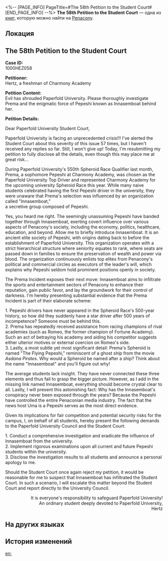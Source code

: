 <%-- [PAGE_INFO]
PageTitle=#The 58th Petition to the Student Court#
[END_PAGE_INFO] --%>
{{Дополнить}}
{{Книга Инфобокс
|id           = 412
|partIds      = 190707
|Название     = 
|Изображение  = Предмет Журнал Пенакония.png
|Мир          = Penacony
|Томов        = 1
|Автор        = <!--нужно добавить-->
|Описание     = The 58th petition from a determined student, seemingly linked to a driver named Prema for Charmony Academy and an enigmatic organization known as "Innasemboat" behind her.
|Том1         = {{tx}}
|Источник1    = {{tx|Отсутствует источник}}
|Персонажи    = 
|Фракции      = Penacony; Pepeshi
}}
'''The 58th Petition to the Student Court''' — одна из [[Книги|книг]], которую можно найти на [[Penacony]].

==Локация==
{{Отметка карты|<!--название карты-->|<!--id отметки-->}}

==The 58th Petition to the Student Court==
'''Case ID:'''<br />
1000HEZ058

'''Petitioner:'''<br />
Hertz, a freshman of Charmony Academy

'''Petition Content:'''<br />
Evil has shrouded Paperfold University. Please thoroughly investigate Prema and the enigmatic force of Pepeshi known as Innasemboat behind her.

'''Petition Details:'''

Dear Paperfold University Student Court,

Paperfold University is facing an unprecedented crisis!!! I've alerted the Student Court about this severity of this issue 57 times, but I haven't received any replies so far. Still, I won't give up! Today, I'm resubmitting my petition to fully disclose all the details, even though this may place me at great risk...

During Paperfold University's 550th Spheroid Race Qualifier last month, Prema, a sophomore Pepeshi at Charmony Academy, was chosen as the Paperfold University Top Driver and represented Charmony Academy for the upcoming university Spheroid Race this year. While many naive students celebrated having the first Pepeshi driver in the university, they were unaware that Prema's selection was influenced by an organization called "Innasemboat," <br />a secretive group composed of Pepeshi.

Yes, you heard me right. The seemingly unassuming Pepeshi have banded together through Innasemboat, exerting covert influence over various aspects of Penacony's society, including the economy, politics, healthcare, education, and beyond. Allow me to briefly introduce Innasemboat. It is an ancient elite society of Pepeshi, with origins dating back to before the establishment of Paperfold University. This organization operates with a strict hierarchical structure where seniority equates to rank, where seats are passed down in families to ensure the preservation of wealth and power via blood. The organization continuously enlists top elites from Penacony's political and commercial circles as executors of the leader's will, which explains why Pepeshi seldom hold prominent positions openly in society.

The Prema Incident exposes their next move: Innasemboat aims to infiltrate the sports and entertainment sectors of Penacony to enhance their reputation, gain public favor, and lay the groundwork for their control of darkness. I'm hereby presenting substantial evidence that the Prema Incident is part of their elaborate scheme:

1. Pepeshi drivers have never appeared in the Spheroid Race's 500-year history, so how did they suddenly have a star driver after 500 years of incompetence? Someone must be behind this.<br />
2. Prema has repeatedly received assistance from racing champions of rival academies (such as Romeo, the former champion of Fortune Academy). Such an act of betraying his academy and aiding his competitor suggests either ulterior motives or external coercion on Romeo's side.<br />
3. Lastly, a most subtle yet most significant detail: Prema's Spheroid is named "The Flying Pepeshi," reminiscent of a ghost ship from the movie ''Asdana Pirates''. Why would a Spheroid be named after a ship? Think about the name "Innasemboat" and you'll figure out why!

The average students lack insight. They have never connected these three elements and thus fail to grasp the bigger picture. However, as I add in the missing link named Innasemboat, everything should become crystal clear to all. Lastly, I will present this astonishing fact: Why has the Innasemboat's conspiracy never been exposed through the years? Because the Pepeshi have controlled the entire Penaconian media industry. The fact that the news host Uma is a Pepeshi serves as the most direct evidence.

Given its implications for fair competition and potential security risks for the campus, I, on behalf of all students, hereby present the following demands to the Paperfold University Council and the Student Court:

1. Conduct a comprehensive investigation and eradicate the influence of Innasemboat from the university.<br />
2. Implement rigorous examinations upon all current and future Pepeshi students within the university.<br />
3. Disclose the investigation results to all students and announce a personal apology to me.


Should the Student Court once again reject my petition, it would be reasonable for me to suspect that Innasemboat has infiltrated the Student Court. In such a scenario, I will escalate this matter beyond the Student Court and report directly to the University Council.


<div align="right">It is everyone's responsibility to safeguard Paperfold University!<br />
An ordinary student deeply devoted to Paperfold University,<br />
Hertz</div>

==На других языках==
{{На других языках
|en   = The 58th Petition to the Student Court
|zhs  = 致学生法庭的第58封请愿书
|zht  = 致學生法庭的第58封請願書
|ja   = 学生法廷に宛てた58通目の請願書
|ko   = 학생 법원에 제출한 58번째 청원서
|es   = Petición n.º 58 al tribunal estudiantil
|fr   = 58e requête auprès de la cour des étudiants
|ru   = 58-я петиция в Студенческий суд
|th   = หนังสือร้องเรียน ถึงศาลนักศึกษา ฉบับที่ 58
|vi   = Thư Kiến Nghị Thứ 58 Gửi Tòa Án Sinh Viên
|de   = 58. Petition an das Studierendengericht
|id   = Petisi ke-58 kepada Pengadilan Pelajar
|pt   = 58ª Petição à Corte Estudantil
}}

==История изменений==
{{История изменений|3.5}}

[[en:]]